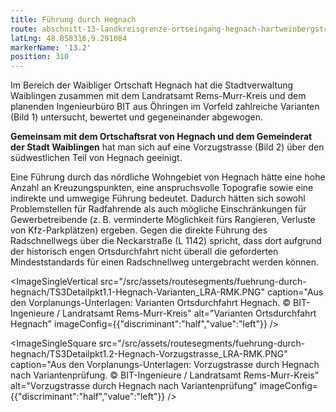 ```yaml
---
title: Führung durch Hegnach
route: abschnitt-13-landkreisgrenze-ortseingang-hegnach-hartweinbergstrasse
latLng: 48.858316,9.291084
markerName: '13.2'
position: 310
---
```

Im Bereich der Waibliger Ortschaft Hegnach hat die Stadtverwaltung Waiblingen zusammen mit dem Landratsamt Rems-Murr-Kreis und dem planenden Ingenieurbüro BIT aus Öhringen im Vorfeld zahlreiche Varianten (Bild 1) untersucht, bewertet und gegeneinander abgewogen.

**Gemeinsam mit dem Ortschaftsrat von Hegnach und dem Gemeinderat der Stadt Waiblingen** hat man sich auf eine Vorzugstrasse (Bild 2) über den südwestlichen Teil von Hegnach geeinigt.

Eine Führung durch das nördliche Wohngebiet von Hegnach hätte eine hohe Anzahl an Kreuzungspunkten, eine anspruchsvolle Topografie sowie eine indirekte und umwegige Führung bedeutet. Dadurch hätten sich sowohl Problemstellen für Radfahrende als auch mögliche Einschränkungen für Gewerbetreibende (z. B. verminderte Möglichkeit fürs Rangieren, Verluste von Kfz-Parkplätzen) ergeben. Gegen die direkte Führung des Radschnellwegs über die Neckarstraße (L 1142) spricht, dass dort aufgrund der historisch engen Ortsdurchfahrt nicht überall die geforderten Mindeststandards für einen Radschnellweg untergebracht werden können.

<ImageSingleVertical src="/src/assets/routesegments/fuehrung-durch-hegnach/TS3Detailpkt1.1-Hegnach-Varianten_LRA-RMK.PNG" caption="Aus den Vorplanungs-Unterlagen: Varianten Ortsdurchfahrt Hegnach. © BIT-Ingenieure / Landratsamt Rems-Murr-Kreis" alt="Varianten Ortsdurchfahrt Hegnach" imageConfig={{"discriminant":"half","value":"left"}} />

<ImageSingleSquare src="/src/assets/routesegments/fuehrung-durch-hegnach/TS3Detailpkt1.2-Hegnach-Vorzugstrasse_LRA-RMK.PNG" caption="Aus den Vorplanungs-Unterlagen: Vorzugstrasse durch Hegnach nach Variantenprüfung. © BIT-Ingenieure / Landratsamt Rems-Murr-Kreis" alt="Vorzugstrasse durch Hegnach nach Variantenprüfung" imageConfig={{"discriminant":"half","value":"left"}} />
